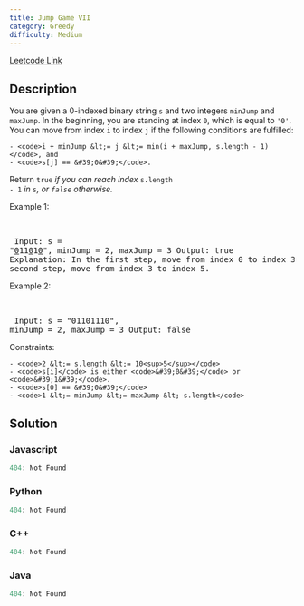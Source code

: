 ```yaml
---
title: Jump Game VII
category: Greedy
difficulty: Medium
---
```


<Callout>

[Leetcode Link](https://leetcode.com/problems/jump-game-vii)

</Callout>

## Description
You are given a 0-indexed binary string <code>s</code> and two integers <code>minJump</code> and <code>maxJump</code>. In the beginning, you are standing at index <code>0</code>, which is equal to <code>&#39;0&#39;</code>. You can move from index <code>i</code> to index <code>j</code> if the following conditions are fulfilled:


	- <code>i + minJump &lt;= j &lt;= min(i + maxJump, s.length - 1)</code>, and
	- <code>s[j] == &#39;0&#39;</code>.


Return <code>true</code><i> if you can reach index </i><code>s.length - 1</code><i> in </i><code>s</code>*, or *<code>false</code>* otherwise.*

 
Example 1:

<br /><pre className="overflow-x-auto">
Input: s = &quot;<u>0</u>11<u>0</u>1<u>0</u>&quot;, minJump = 2, maxJump = 3
Output: true
Explanation:
In the first step, move from index 0 to index 3. 
In the second step, move from index 3 to index 5.
</pre>

Example 2:

<br /><pre className="overflow-x-auto">
Input: s = &quot;01101110&quot;, minJump = 2, maxJump = 3
Output: false
</pre>

 
Constraints:


	- <code>2 &lt;= s.length &lt;= 10<sup>5</sup></code>
	- <code>s[i]</code> is either <code>&#39;0&#39;</code> or <code>&#39;1&#39;</code>.
	- <code>s[0] == &#39;0&#39;</code>
	- <code>1 &lt;= minJump &lt;= maxJump &lt; s.length</code>



## Solution

### Javascript
```javascript
404: Not Found
```
### Python
```python
404: Not Found
```
### C++
```cpp
404: Not Found
```
### Java
```java
404: Not Found
```


